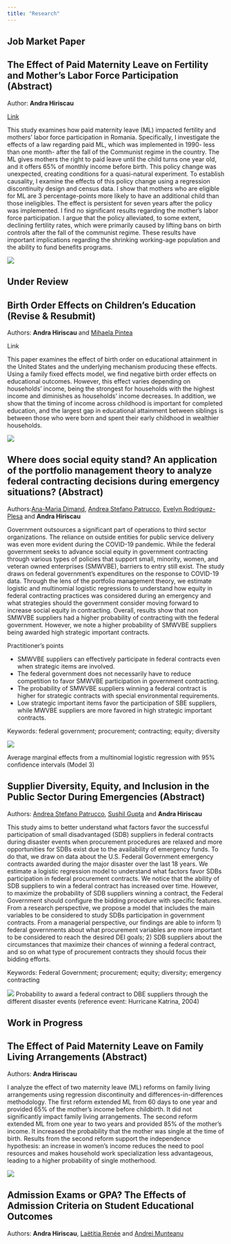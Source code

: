 ```yaml
---
title: "Research"
---
```


## Job Market Paper

:::{.callout-note collapse="true"}
## The Effect of Paid Maternity Leave on Fertility and Mother's Labor Force Participation (Abstract)

Author: **Andra Hiriscau**

[Link](papers/jmp.pdf)

This study examines how paid maternity leave (ML) impacted fertility and mothers' labor force participation in Romania. Specifically, I investigate the effects of a law regarding paid ML, which was implemented in 1990- less than one month- after the fall of the Communist regime in the country. The ML gives mothers the right to paid leave until the child turns one year old, and it offers 65% of monthly income before birth. This policy change was unexpected, creating conditions for a quasi-natural experiment. To establish causality, I examine the effects of this policy change using a regression discontinuity design and census data. I show that mothers who are eligible for ML are 3 percentage-points more likely to have an additional child than those ineligibles. The effect is persistent for seven years after the policy was implemented. I find no significant results regarding the mother’s labor force participation. I argue that the policy alleviated, to some extent, declining fertility rates, which were primarily caused by lifting bans on birth controls after the fall of the communist regime. These results have important implications regarding the shrinking working-age population and the ability to fund benefits programs.

![](papers/jmp.png)

:::


## Under Review


:::{.callout-note collapse="true"}
## Birth Order Effects on Children's Education (**Revise & Resubmit**)
Authors: **Andra Hiriscau** and [Mihaela Pintea](https://faculty.fiu.edu/~pinteam/)

Link


This paper examines the effect of birth order on educational attainment in the United States and the underlying mechanism producing these effects. Using a family fixed effects model, we find negative birth order effects on educational outcomes. However, this effect varies depending on households' income, being the strongest for households with the highest income and diminishes as households' income decreases. In addition, we show that the timing of income across childhood is important for completed education, and the largest gap in educational attainment between siblings is between those who were born and spent their early childhood in wealthier households.

![](papers/density_education.png){fig-alt="Education Density by Birth Order"}

:::








:::{.callout-note collapse="true"}
## Where does social equity stand? An application of the portfolio management theory to analyze federal contracting decisions during emergency situations? (Abstract)

Authors:[Ana-Maria Dimand](https://www.boisestate.edu/sps/ana-maria-dimand/), [Andrea Stefano Patrucco](https://business.fiu.edu/faculty/expert-guides.cfm?FlagDirectory=Display&EMP=patruccoa), [Evelyn Rodriguez-Plesa](https://www.nccu.edu/employee/erodri14) and **Andra Hiriscau**



Government outsources a significant part of operations to third sector organizations. The reliance on outside entities for public service delivery was even more evident during the COVID-19 pandemic. While the federal government seeks to advance social equity in government contracting through various types of policies that support small, minority, women, and veteran owned enterprises (SMWVBE), barriers to entry still exist. The study draws on federal government’s expenditures on the response to COVID-19 data. Through the lens of the portfolio management theory, we estimate logistic and multinomial logistic regressions to understand how equity in federal contracting practices was considered during an emergency and what strategies should the government consider moving forward to increase social equity in contracting. Overall, results show that non SMWVBE suppliers had a higher probability of contracting with the federal government. However, we note a higher probability of SMWVBE suppliers being awarded high strategic important contracts.


Practitioner’s points

  -	SMWVBE suppliers can effectively participate in federal contracts even when strategic items are involved.
  -	The federal government does not necessarily have to reduce competition to favor SMWVBE participation in government contracting.
  - The probability of SMWVBE suppliers winning a federal contract is higher for strategic contracts with special environmental requirements.
  -	Low strategic important items favor the participation of SBE suppliers, while MWVBE suppliers are more favored in high strategic important contracts.

Keywords: federal government; procurement; contracting; equity; diversity



![](papers/social_equity.png)

Average marginal effects from a multinomial logistic regression with 95% confidence intervals (Model 3)

:::







:::{.callout-note collapse="true"}
## Supplier Diversity, Equity, and Inclusion in the Public Sector During Emergencies (Abstract)
Authors: [Andrea Stefano Patrucco](https://business.fiu.edu/faculty/expert-guides.cfm?FlagDirectory=Display&EMP=patruccoa), [Sushil Gupta](https://business.fiu.edu/faculty/expert-guides.cfm?FlagDirectory=Display&EMP=guptas2) and **Andra Hiriscau**

This study aims to better understand what factors favor the successful participation of small disadvantaged (SDB) suppliers in federal contracts during disaster events when procurement procedures are relaxed and more opportunities for SDBs exist due to the availability of emergency funds. To do that, we draw on data about the U.S. Federal Government emergency contracts awarded during the major disaster over the last 18 years. We estimate a logistic regression model to understand what factors favor SDBs participation in federal procurement contracts. We notice that the ability of SDB suppliers to win a federal contract has increased over time. However, to maximize the probability of SDB suppliers winning a contract, the Federal Government should configure the bidding procedure with specific features. From a research perspective, we propose a model that includes the main variables to be considered to study SDBs participation in government contracts. From a managerial perspective, our findings are able to inform 1) federal governments about what procurement variables are more important to be considered to reach the desired DEI goals; 2) SDB suppliers about the circumstances that maximize their chances of winning a federal contract, and so on what type of procurement contracts they should focus their bidding efforts.

Keywords: Federal Government; procurement; equity; diversity; emergency contracting



![](papers/federal_contract.png)
Probability to award a federal contract to DBE suppliers through the different disaster events (reference event: Hurricane Katrina, 2004)

:::


## Work in Progress


:::{.callout-note collapse="true"}
## The Effect of Paid Maternity Leave on Family Living Arrangements (Abstract)
 
Authors: **Andra Hiriscau**

I analyze the effect of two maternity leave (ML) reforms on family living arrangements using regression discontinuity and differences-in-differences methodology. The first reform extended ML from 60 days to one year and provided 65% of the mother’s income before childbirth. It did not significantly impact family living arrangements. The second reform extended ML from one year to two years and provided 85% of the mother’s income. It increased the probability that the mother was single at the time of birth. Results from the second reform support the independence hypothesis: an increase in women’s income reduces the need to pool resources and makes household work specialization less advantageous, leading to a higher probability of single motherhood.


![](papers/maternity_leave.jpeg)


:::


:::{.callout-note collapse="true"}
## Admission Exams or GPA? The Effects of Admission Criteria on Student Educational Outcomes
 
Authors: **Andra Hiriscau**, [Laëtitia Renée](https://www.laetitiarenee.com) and [Andrei Munteanu](https://www.andrei-munteanu.com)


:::
